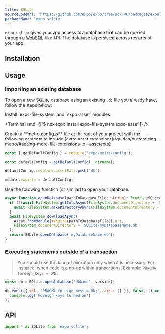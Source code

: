 ```yaml
---
title: SQLite
sourceCodeUrl: 'https://github.com/expo/expo/tree/sdk-46/packages/expo-sqlite'
packageName: 'expo-sqlite'
---
```



`expo-sqlite` gives your app access to a database that can be queried through a [WebSQL](https://www.w3.org/TR/webdatabase/)-like API. The database is persisted across restarts of your app.

<PlatformsSection android emulator ios simulator />

## Installation

<APIInstallSection />

## Usage

<BoxLink
  title="To-do list app"
  description="An example to-do list app is available that uses this module for storage."
  href="https://github.com/expo/examples/tree/master/with-sqlite"
  Icon={GithubIcon}
/>

### Importing an existing database

To open a new SQLite database using an existing `.db` file you already have, follow the steps below:

<Step label="1">
Install `expo-file-system` and `expo-asset` modules:

<Terminal cmd={['$ npx expo install expo-file-system expo-asset']} />

</Step>

<Step label="2">
Create a **metro.config.js** file at the root of your project with the following contents to include [extra asset extensions](/guides/customizing-metro/#adding-more-file-extensions-to--assetexts):

```js
const { getDefaultConfig } = require('expo/metro-config');

const defaultConfig = getDefaultConfig(__dirname);

defaultConfig.resolver.assetExts.push('db');

module.exports = defaultConfig;
```

</Step>

<Step label="3">

Use the following function (or similar) to open your database:

```ts
async function openDatabase(pathToDatabaseFile: string): Promise<SQLite.WebSQLDatabase> {
  if (!(await FileSystem.getInfoAsync(FileSystem.documentDirectory + 'SQLite')).exists) {
    await FileSystem.makeDirectoryAsync(FileSystem.documentDirectory + 'SQLite');
  }
  await FileSystem.downloadAsync(
    Asset.fromModule(require(pathToDatabaseFile)).uri,
    FileSystem.documentDirectory + 'SQLite/myDatabaseName.db'
  );
  return SQLite.openDatabase('myDatabaseName.db');
}
```

</Step>

### Executing statements outside of a transaction

> You should use this kind of execution only when it is necessary. For instance, when code is a no-op within transactions. Example: `PRAGMA foreign_keys = ON;`.

```js
const db = SQLite.openDatabase('dbName', version);

db.exec([{ sql: 'PRAGMA foreign_keys = ON;', args: [] }], false, () =>
  console.log('Foreign keys turned on')
);
```

## API

```js
import * as SQLite from 'expo-sqlite';
```

<APISection packageName="expo-sqlite" apiName="SQLite" />
